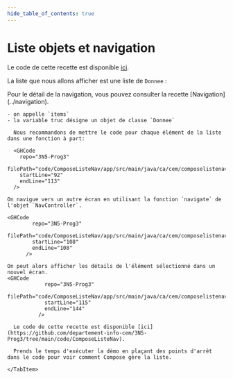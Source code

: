```yaml
---
hide_table_of_contents: true
---
```


# Liste objets et navigation

Le code de cette recette est disponible [ici](https://github.com/departement-info-cem/3N5-Prog3/tree/main/code/ComposeListeNav).

La liste que nous allons afficher est une liste de `Donnee` :

<GHCode
  repo="3N5-Prog3"
  filePath="code/ComposeListeNav/app/src/main/java/ca/cem/composelistenav/Donnees.kt"
  startLine="4"
  endLine="7"
/>

<Tabs queryString="recette-liste-objets">
  <TabItem value="base-nav" label="Base de navigation">
    Pour le détail de la navigation, vous pouvez consulter la recette [Navigation](../navigation).
  </TabItem>
  <TabItem value="liste" label="La liste">

<GHCode
        repo="3N5-Prog3"
        filePath="code/ComposeListeNav/app/src/main/java/ca/cem/composelistenav/MainActivity.kt"
        startLine="63"
        endLine="90"
      />

    - on appelle `items`
    - la variable truc désigne un objet de classe `Donnee`

  </TabItem>
  <TabItem value="BoitePourElement" label="BoitePourElement">
  
      Nous recommandons de mettre le code pour chaque élément de la liste dans une fonction à part:

      <GHCode
        repo="3N5-Prog3"
        filePath="code/ComposeListeNav/app/src/main/java/ca/cem/composelistenav/MainActivity.kt"
        startLine="92"
        endLine="113"
      />
      
  </TabItem>
  <TabItem value="navigation" label="Navigation">

    On navigue vers un autre écran en utilisant la fonction `navigate` de l'objet `NavController`.

    <GHCode
            repo="3N5-Prog3"
            filePath="code/ComposeListeNav/app/src/main/java/ca/cem/composelistenav/MainActivity.kt"
            startLine="108"
            endLine="108"
          />

  </TabItem>
  <TabItem value="detail" label="Détail">

    On peut alors afficher les détails de l'élément sélectionné dans un nouvel écran.
    <GHCode
                repo="3N5-Prog3"
                filePath="code/ComposeListeNav/app/src/main/java/ca/cem/composelistenav/MainActivity.kt"
                startLine="115"
                endLine="144"
              />

  </TabItem>
  <TabItem value="explorer" label="Explorer le code">

      Le code de cette recette est disponible [ici](https://github.com/departement-info-cem/3N5-Prog3/tree/main/code/ComposeListeNav).

      Prends le temps d'exécuter la démo en plaçant des points d'arrêt dans le code pour voir comment Compose gère la liste.

    </TabItem>
</Tabs>
